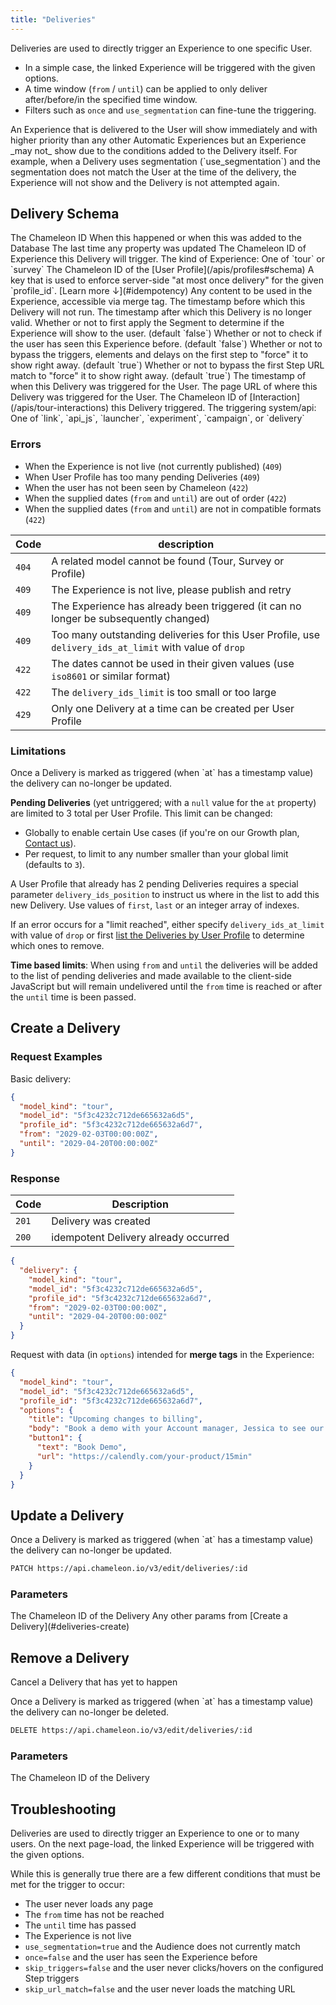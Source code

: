 ```yaml
---
title: "Deliveries"
---
```


Deliveries are used to directly trigger an Experience to one specific User.

- In a simple case, the linked Experience will be triggered with the given options.
- A time window (`from` / `until`) can be applied to only deliver after/before/in the specified time window.
- Filters such as `once` and `use_segmentation` can fine-tune the triggering.

<Warning>
An Experience that is delivered to the User will show immediately and with higher priority than any other Automatic Experiences
but an Experience _may not_ show due to the conditions added to the Delivery itself.
For example, when a Delivery uses segmentation (`use_segmentation`) and the segmentation does not match the
User at the time of the delivery, the Experience will not show and the Delivery is not attempted again.
</Warning>

## Delivery Schema

<ResponseField name="id" type="string">
  The Chameleon ID
</ResponseField>

<ResponseField name="created_at" type="timestamp">
  When this happened or when this was added to the Database
</ResponseField>

<ResponseField name="updated_at" type="timestamp">
  The last time any property was updated
</ResponseField>

<ResponseField name="model_id" type="string">
  The Chameleon ID of Experience this Delivery will trigger.
</ResponseField>

<ResponseField name="model_kind" type="string">
  The kind of Experience: One of `tour` or `survey`
</ResponseField>

<ResponseField name="profile_id" type="string">
  The Chameleon ID of the [User Profile](/apis/profiles#schema)
</ResponseField>

<ResponseField name="idempotency_key" type="string">
  A key that is used to enforce server-side "at most once delivery" for the given `profile_id`. [Learn more ↓](#idempotency)
</ResponseField>

<ResponseField name="options" type="mixed">
  Any content to be used in the Experience, accessible via merge tag.
</ResponseField>

<ResponseField name="from" type="timestamp">
  The timestamp before which this Delivery will not run.
</ResponseField>

<ResponseField name="until" type="timestamp">
  The timestamp after which this Delivery is no longer valid.
</ResponseField>

<ResponseField name="use_segmentation" type="boolean">
  Whether or not to first apply the Segment to determine if the Experience will show to the user. (default `false`)
</ResponseField>

<ResponseField name="once" type="boolean">
  Whether or not to check if the user has seen this Experience before. (default `false`)
</ResponseField>

<ResponseField name="skip_triggers" type="boolean">
  Whether or not to bypass the triggers, elements and delays on the first step to "force" it to show right away. (default `true`)
</ResponseField>

<ResponseField name="skip_url_match" type="boolean">
  Whether or not to bypass the first Step URL match to "force" it to show right away. (default `true`)
</ResponseField>

<ResponseField name="at" type="timestamp">
  The timestamp of when this Delivery was triggered for the User.
</ResponseField>

<ResponseField name="at_href" type="string">
  The page URL of where this Delivery was triggered for the User.
</ResponseField>

<ResponseField name="interaction_id" type="string">
  The Chameleon ID of [Interaction](/apis/tour-interactions) this Delivery triggered.
</ResponseField>

<ResponseField name="group_kind" type="string">
  The triggering system/api: One of `link`, `api_js`, `launcher`, `experiment`, `campaign`, or `delivery`
</ResponseField>

### Errors

- When the Experience is not live (not currently published) (`409`)
- When User Profile has too many pending Deliveries (`409`)
- When the user has not been seen by Chameleon (`422`)
- When the supplied dates (`from` and `until`) are out of order (`422`)
- When the supplied dates (`from` and `until`) are not in compatible formats (`422`)

| Code  | description                                                  |
| ----- | ------------------------------------------------------------ |
| `404` | A related model cannot be found (Tour, Survey or Profile) |
| `409` | The Experience is not live, please publish and retry |
| `409` | The Experience has already been triggered (it can no longer be subsequently changed) |
| `409` | Too many outstanding deliveries for this User Profile, use `delivery_ids_at_limit` with value of `drop` |
| `422` | The dates cannot be used in their given values (use `iso8601` or similar format) |
| `422` | The `delivery_ids_limit` is too small or too large |
| `429` | Only one Delivery at a time can be created per User Profile |

### Limitations

<Warning>
Once a Delivery is marked as triggered (when `at` has a timestamp value) the delivery can no-longer be updated.
</Warning>

**Pending Deliveries** (yet untriggered; with a `null` value for the `at` property) are limited to 3 total per User Profile.
This limit can be changed:

- Globally to enable certain Use cases (if you're on our Growth plan, [Contact us](https://app.chameleon.io/help)).
- Per request, to limit to any number smaller than your global limit (defaults to `3`).

A User Profile that already has 2 pending Deliveries requires a special parameter `delivery_ids_position` to instruct us where in
the list to add this new Delivery. Use values of `first`, `last` or an integer array of indexes.

If an error occurs for a "limit reached", either specify `delivery_ids_at_limit` with value of `drop` or
first [list the Deliveries by User Profile](#deliveries-index) to determine which ones to remove.

**Time based limits**: When using `from` and `until` the deliveries will be added to the list of pending deliveries and made
available to the client-side JavaScript but will remain undelivered until the `from` time is reached
or after the `until` time is been passed.

## Create a Delivery

### Request Examples

Basic delivery:

```json
{
  "model_kind": "tour",
  "model_id": "5f3c4232c712de665632a6d5",
  "profile_id": "5f3c4232c712de665632a6d7",
  "from": "2029-02-03T00:00:00Z",
  "until": "2029-04-20T00:00:00Z"
}
```

### Response

| Code  | Description |
| ----- | ----------- |
| `201` | Delivery was created |
| `200` | idempotent Delivery already occurred |

```json Response
{
  "delivery": {
    "model_kind": "tour",
    "model_id": "5f3c4232c712de665632a6d5",
    "profile_id": "5f3c4232c712de665632a6d7",
    "from": "2029-02-03T00:00:00Z",
    "until": "2029-04-20T00:00:00Z"
  }
}
```

Request with data (in `options`) intended for **merge tags** in the Experience:

```json
{
  "model_kind": "tour",
  "model_id": "5f3c4232c712de665632a6d5",
  "profile_id": "5f3c4232c712de665632a6d7",
  "options": {
    "title": "Upcoming changes to billing",
    "body": "Book a demo with your Account manager, Jessica to see our upcoming changes in action",
    "button1": {
      "text": "Book Demo",
      "url": "https://calendly.com/your-product/15min"
    }
  }
}
```

## Update a Delivery

<Warning>
Once a Delivery is marked as triggered (when `at` has a timestamp value) the delivery can no-longer be updated.
</Warning>

```bash HTTP Request
PATCH https://api.chameleon.io/v3/edit/deliveries/:id
```

### Parameters

<ParamField path="id" type="string" required>
  The Chameleon ID of the Delivery
</ParamField>

<ParamField path="*others" type="mixed">
  Any other params from [Create a Delivery](#deliveries-create)
</ParamField>

## Remove a Delivery

Cancel a Delivery that has yet to happen

<Warning>
Once a Delivery is marked as triggered (when `at` has a timestamp value) the delivery can no-longer be deleted.
</Warning>

```bash HTTP Request
DELETE https://api.chameleon.io/v3/edit/deliveries/:id
```

### Parameters

<ParamField path="id" type="string" required>
  The Chameleon ID of the Delivery
</ParamField>

## Troubleshooting

Deliveries are used to directly trigger an Experience to one or to many users. On the next page-load, the linked Experience will be triggered with the given options.

While this is generally true there are a few different conditions that must be met for the trigger to occur:

- The user never loads any page
- The `from` time has not be reached
- The `until` time has passed
- The Experience is not live
- `use_segmentation=true` and the Audience does not currently match
- `once=false` and the user has seen the Experience before
- `skip_triggers=false` and the user never clicks/hovers on the configured Step triggers
- `skip_url_match=false` and the user never loads the matching URL